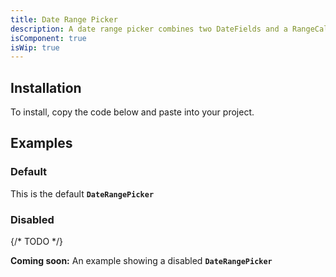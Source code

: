 ```yaml
---
title: Date Range Picker
description: A date range picker combines two DateFields and a RangeCalendar popover to allow users to enter or select a date and time range.
isComponent: true
isWip: true
---
```


## Installation

To install, copy the code below and paste into your project.

<ComponentSource src="../../packages/ui/src/DateRangePicker.tsx" />

## Examples

### Default

This is the default **`DateRangePicker`**

<ComponentExample name="DateRangePicker" story="default" />

### Disabled

{/* TODO */}

**Coming soon:** An example showing a disabled **`DateRangePicker`**
